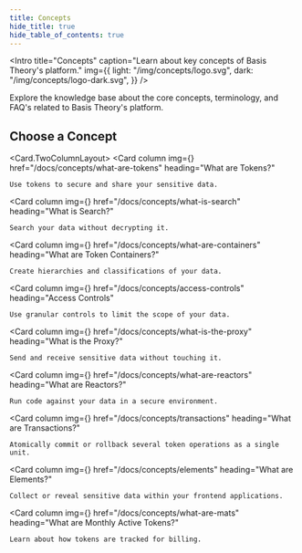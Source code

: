 ```yaml
---
title: Concepts
hide_title: true
hide_table_of_contents: true
---
```



<Intro
  title="Concepts"
  caption="Learn about key concepts of Basis Theory's platform."
  img={{
    light: "/img/concepts/logo.svg",
    dark: "/img/concepts/logo-dark.svg",
  }}
/>

Explore the knowledge base about the core concepts, terminology, and FAQ's related to Basis Theory's platform.

## Choose a Concept

<Card.TwoColumnLayout>
  <Card
    column
    img={<Info />}
    href="/docs/concepts/what-are-tokens"
    heading="What are Tokens?"
  >
    Use tokens to secure and share your sensitive data.
  </Card>

  <Card
    column
    img={<Info />}
    href="/docs/concepts/what-is-search"
    heading="What is Search?"
  >
    Search your data without decrypting it.
  </Card>

  <Card
    column
    img={<Info />}
    href="/docs/concepts/what-are-containers"
    heading="What are Token Containers?"
  >
    Create hierarchies and classifications of your data.
  </Card>

  <Card
    column
    img={<Info />}
    href="/docs/concepts/access-controls"
    heading="Access Controls"
  >
    Use granular controls to limit the scope of your data.
  </Card>

  <Card
    column
    img={<Info />}
    href="/docs/concepts/what-is-the-proxy"
    heading="What is the Proxy?"
  >
    Send and receive sensitive data without touching it.
  </Card>

  <Card
    column
    img={<Info />}
    href="/docs/concepts/what-are-reactors"
    heading="What are Reactors?"
  >
    Run code against your data in a secure environment.
  </Card>

  <Card
    column
    img={<Info />}
    href="/docs/concepts/transactions"
    heading="What are Transactions?"
  >
    Atomically commit or rollback several token operations as a single unit.
  </Card>

  <Card
    column
    img={<Info />}
    href="/docs/concepts/elements"
    heading="What are Elements?"
  >
    Collect or reveal sensitive data within your frontend applications.
  </Card>

  <Card
    column
    img={<Info />}
    href="/docs/concepts/what-are-mats"
    heading="What are Monthly Active Tokens?"
  >
    Learn about how tokens are tracked for billing.
  </Card>
</Card.TwoColumnLayout>
